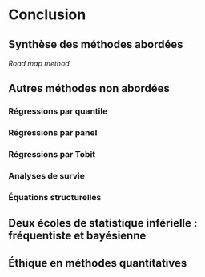 # Conclusion {#conclusion}

## Synthèse des méthodes abordées  {#sect121}
*Road map method*

## Autres méthodes non abordées {#sect122}

### Régressions par quantile {#sect1221}
### Régressions par panel {#sect1222}
### Régressions par Tobit {#sect1223}
### Analyses de survie {#sect1224}
### Équations structurelles {#sect1225}


## Deux écoles de statistique inférielle : fréquentiste et bayésienne  {#sect123}


## Éthique en méthodes quantitatives {#sect124}
